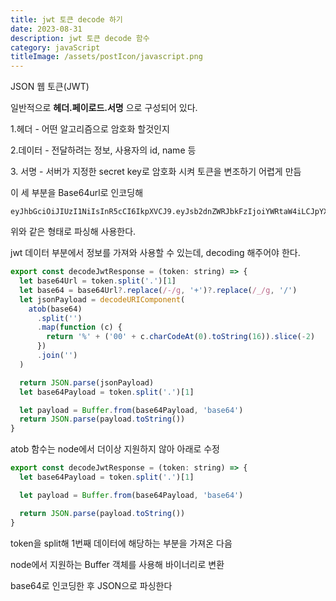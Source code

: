 ```yaml
---
title: jwt 토큰 decode 하기
date: 2023-08-31
description: jwt 토큰 decode 함수
category: javaScript
titleImage: /assets/postIcon/javascript.png
---
```


JSON 웹 토큰(JWT)

일반적으로 **헤더.페이로드.서명** 으로 구성되어 있다.

1.헤더 - 어떤 알고리즘으로 암호화 할것인지

2.데이터 - 전달하려는 정보, 사용자의 id, name 등

3\. 서명 - 서버가 지정한 secret key로 암호화 시켜 토큰을 변조하기 어렵게 만듬

이 세 부분을 Base64url로 인코딩해 

```
eyJhbGciOiJIUzI1NiIsInR5cCI6IkpXVCJ9.eyJsb2dnZWRJbkFzIjoiYWRtaW4iLCJpYXQiOjE0MjI3Nzk2Mzh9.gzSraSYS8EXBxLN_oWnFSRgCzcmJmMjLiuyu5CSpyHI
```

위와 같은 형태로 파싱해 사용한다.

jwt 데이터 부분에서 정보를 가져와 사용할 수 있는데, decoding 해주어야 한다.

```javascript
export const decodeJwtResponse = (token: string) => {
  let base64Url = token.split('.')[1]
  let base64 = base64Url?.replace(/-/g, '+')?.replace(/_/g, '/')
  let jsonPayload = decodeURIComponent(
    atob(base64)
      .split('')
      .map(function (c) {
        return '%' + ('00' + c.charCodeAt(0).toString(16)).slice(-2)
      })
      .join('')
  )

  return JSON.parse(jsonPayload)
  let base64Payload = token.split('.')[1]

  let payload = Buffer.from(base64Payload, 'base64')
  return JSON.parse(payload.toString())
}
```

atob 함수는 node에서 더이상 지원하지 않아 아래로 수정

```javascript
export const decodeJwtResponse = (token: string) => {
  let base64Payload = token.split('.')[1]

  let payload = Buffer.from(base64Payload, 'base64')

  return JSON.parse(payload.toString())
}
```

token을 split해 1번째 데이터에 해당하는 부분을 가져온 다음

node에서 지원하는 Buffer 객체를 사용해 바이너리로 변환

base64로 인코딩한 후 JSON으로 파싱한다
